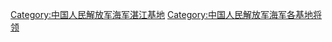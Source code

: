 [[Category:中国人民解放军海军湛江基地|Category:中国人民解放军海军湛江基地]]
[[Category:中国人民解放军海军各基地将领|Category:中国人民解放军海军各基地将领]]